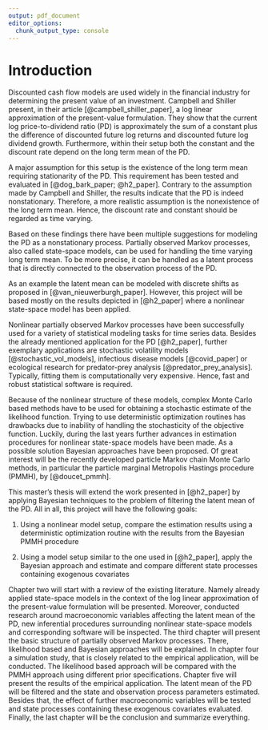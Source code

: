 ```yaml
---
output: pdf_document
editor_options: 
  chunk_output_type: console
---
```


\mainmatter

# Introduction {#intro}

Discounted cash flow models are used widely in the financial industry for determining the present value of an investment. Campbell and Shiller present, in their article [@campbell_shiller_paper], a log linear approximation of the present-value formulation. They show that the current log price-to-dividend ratio (PD) is approximately the sum of a constant plus the difference of discounted future log returns and discounted future log dividend growth. Furthermore, within their setup both the constant and the discount rate depend on the long term mean of the PD.

A major assumption for this setup is the existence of the long term mean requiring stationarity of the PD. This requirement has been tested and evaluated in [@dog_bark_paper; @h2_paper]. Contrary to the assumption made by Campbell and Shiller, the results indicate that the PD is indeed nonstationary. Therefore, a more realistic assumption is the nonexistence of the long term mean. Hence, the discount rate and constant should be regarded as time varying. 

Based on these findings there have been multiple suggestions for modeling the PD as a nonstationary process. Partially observed Markov processes, also called state-space models, can be used for handling the time varying long term mean. To be more precise, it can be handled as a latent process that is directly connected to the observation process of the PD. 

As an example the latent mean can be modeled with discrete shifts as proposed in [@van_nieuwerburgh_paper]. However, this project will be based mostly on the results depicted in [@h2_paper] where a nonlinear state-space model has been applied.

Nonlinear partially observed Markov processes have been successfully used for a variety of statistical modeling tasks for time series data. Besides the already mentioned application for the PD [@h2_paper], further exemplary applications are stochastic volatility models [@stochastic_vol_models], infectious disease models [@covid_paper] or ecological research for predator-prey analysis [@predator_prey_analysis]. Typically, fitting them is computationally very expensive. Hence, fast and robust statistical software is required.

Because of the nonlinear structure of these models, complex Monte Carlo based methods have to be used for obtaining a stochastic estimate of the likelihood function. Trying to use deterministic optimization routines has drawbacks due to inability of handling the stochasticity of the objective function. Luckily, during the last years further advances in estimation procedures for nonlinear state-space models have been made. As a possible solution Bayesian approaches have been proposed. Of great interest will be the recently developed particle Markov chain Monte Carlo methods, in particular the particle marginal Metropolis Hastings procedure (PMMH), by [@doucet_pmmh].

This master's thesis will extend the work presented in [@h2_paper] by applying Bayesian techniques to the problem of filtering the latent mean of the PD. All in all, this project will have the following goals:

1) Using a nonlinear model setup, compare the estimation results using a deterministic optimization routine with the results from the Bayesian PMMH procedure 

2) Using a model setup similar to the one used in [@h2_paper], apply the Bayesian approach and estimate and compare different state processes containing exogenous covariates

Chapter two will start with a review of the existing literature. Namely already applied state-space models in the context of the log linear approximation of the present-value formulation will be presented. Moreover, conducted research around macroeconomic variables affecting the latent mean of the PD, new inferential procedures surrounding nonlinear state-space models and corresponding software will be inspected. The third chapter will present the basic structure of partially observed Markov processes. There, likelihood based and Bayesian approaches will be explained. In chapter four a simulation study, that is closely related to the empirical application, will be conducted. The likelihood based approach will be compared with the PMMH approach using different prior specifications. Chapter five will present the results of the empirical application. The latent mean of the PD will be filtered and the state and observation process parameters estimated. Besides that, the effect of further macroeconomic variables will be tested and state processes containing these exogenous covariates evaluated. Finally, the last chapter will be the conclusion and summarize everything.
